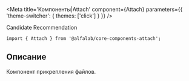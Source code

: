 


<Meta
    title='Компоненты|Attach'
    component={Attach}
    parameters={{ 'theme-switcher': { themes: ['click'] } }}
/>

<Title>
    Attach ({name}@{version})
</Title>

<Status>
  Candidate Recommendation
</Status>

```tsx
import { Attach } from '@alfalab/core-components-attach';
```

## Описание

Компонент прикрепления файлов.

<Story name='Песочница'>
    <Attach
        size={select('size', ['xs', 's', 'm', 'l'], 's')}
        buttonContent={text('buttonContent', undefined)}
        disabled={boolean('disabled', false)}
        maxFilenameLength={number('maxFilenameLength', undefined)}
        multiple={boolean('multiple', false)}
        noFileText={text('noFileText', undefined)}
        progressBarPercent={number('progressBarPercent', undefined)}
    />
</Story>

<Props of={Attach} />
